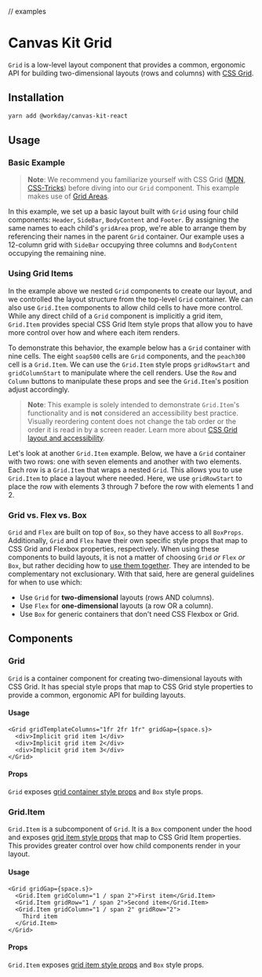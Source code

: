 
// examples

<Meta title="Components/Containers/Grid" component={Grid} />

# Canvas Kit Grid

`Grid` is a low-level layout component that provides a common, ergonomic API for building
two-dimensional layouts (rows and columns) with
[CSS Grid](https://developer.mozilla.org/en-US/docs/Learn/CSS/CSS_layout/Grids).

## Installation

```sh
yarn add @workday/canvas-kit-react
```

## Usage

### Basic Example

> **Note**: We recommend you familiarize yourself with CSS Grid
> ([MDN](https://developer.mozilla.org/en-US/docs/Learn/CSS/CSS_layout/Grids),
> [CSS-Tricks](https://css-tricks.com/snippets/css/complete-guide-grid/)) before diving into our
> `Grid` component. This example makes use of
> [Grid Areas](https://developer.mozilla.org/en-US/docs/Glossary/Grid_Areas).

In this example, we set up a basic layout built with `Grid` using four child components: `Header`,
`SideBar`, `BodyContent` and `Footer`. By assigning the same names to each child's `gridArea` prop,
we're able to arrange them by referencing their names in the parent `Grid` container. Our example
uses a 12-column grid with `SideBar` occupying three columns and `BodyContent` occupying the
remaining nine.

<ExampleCodeBlock code={Basic} />

### Using Grid Items

In the example above we nested `Grid` components to create our layout, and we controlled the layout
structure from the top-level `Grid` container. We can also use `Grid.Item` components to allow child
cells to have more control. While any direct child of a `Grid` component is implicitly a grid item,
`Grid.Item` provides special CSS Grid Item style props that allow you to have more control over how
and where each item renders.

To demonstrate this behavior, the example below has a `Grid` container with nine cells. The eight
`soap500` cells are `Grid` components, and the `peach300` cell is a `Grid.Item`. We can use the
`Grid.Item` style props `gridRowStart` and `gridColumnStart` to manipulate where the cell renders.
Use the `Row` and `Column` buttons to manipulate these props and see the `Grid.Item`'s position
adjust accordingly.

> **Note**: This example is solely intended to demonstrate `Grid.Item`'s functionality and is
> **not** considered an accessibility best practice. Visually reordering content does not change the
> tab order or the order it is read in by a screen reader. Learn more about
> [CSS Grid layout and accessibility](https://developer.mozilla.org/en-US/docs/Web/CSS/CSS_Grid_Layout/CSS_Grid_Layout_and_Accessibility).

<ExampleCodeBlock code={GridLayoutInteractive} />

Let's look at another `Grid.Item` example. Below, we have a `Grid` container with two rows: one with
seven elements and another with two elements. Each row is a `Grid.Item` that wraps a nested `Grid`.
This allows you to use `Grid.Item` to place a layout where needed. Here, we use `gridRowStart` to
place the row with elements 3 through 7 before the row with elements 1 and 2.

<ExampleCodeBlock code={GridLayout} />

### Grid vs. Flex vs. Box

`Grid` and `Flex` are built on top of `Box`, so they have access to all `BoxProps`. Additionally,
`Grid` and `Flex` have their own specific style props that map to CSS Grid and Flexbox properties,
respectively. When using these components to build layouts, it is not a matter of choosing `Grid`
_or_ `Flex` _or_ `Box`, but rather deciding how to
[use them together](https://css-tricks.com/css-grid-replace-flexbox/). They are intended to be
complementary not exclusionary. With that said, here are general guidelines for when to use which:

- Use `Grid` for **two-dimensional** layouts (rows AND columns).
- Use `Flex` for **one-dimensional** layouts (a row OR a column).
- Use `Box` for generic containers that don't need CSS Flexbox or Grid.

## Components

### Grid

`Grid` is a container component for creating two-dimensional layouts with CSS Grid. It has special
style props that map to CSS Grid style properties to provide a common, ergonomic API for building
layouts.

#### Usage

```tsx
<Grid gridTemplateColumns="1fr 2fr 1fr" gridGap={space.s}>
  <div>Implicit grid item 1</div>
  <div>Implicit grid item 2</div>
  <div>Implicit grid item 3</div>
</Grid>
```

#### Props

`Grid` exposes [grid container style props](/getting-started/for-developers/resources/style-props/#grid) and `Box`
style props.

### Grid.Item

`Grid.Item` is a subcomponent of `Grid`. It is a `Box` component under the hood and exposes
[grid item style props](/getting-started/for-developers/resources/style-props/#grid) that map to CSS Grid Item
properties. This provides greater control over how child components render in your layout.

#### Usage

```tsx
<Grid gridGap={space.s}>
  <Grid.Item gridColumn="1 / span 2">First item</Grid.Item>
  <Grid.Item gridRow="1 / span 2">Second item</Grid.Item>
  <Grid.Item gridColumn="1 / span 2" gridRow="2">
    Third item
  </Grid.Item>
</Grid>
```

#### Props

`Grid.Item` exposes [grid item style props](/docs/features-style-props--grid-item-example) and `Box`
style props.
